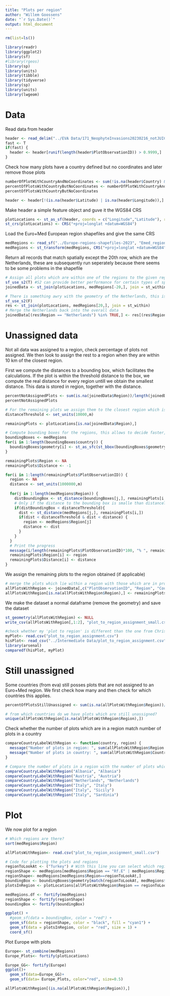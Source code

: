 ```yaml
---
title: "Plots per region"
author: "Willem Goossens"
date: "`r Sys.Date()`"
output: html_document
---
```


```r
rm(list=ls())
```

```r
library(readr)
library(ggplot2)
library(sf)
#library(rgeos)
library(sp)
library(units)
library(tibble)
library(tidyverse)
library(sp)
library(units)
library(lwgeom)
```


# Data
Read data from header
```r
header <- read_delim("../EVA Data/171_NeophyteInvasions20230216_notJUICE_header.csv", "\t")
fast <- T
if(fast) {
  header <- header[runif(length(header$PlotObservationID)) > 0.9999,]
}
```

Check how many plots have a country defined but no coordinates and later remove those plots
```r
numberOfPlotWithCountryAndNoCoordinates <- sum(!is.na(header$Country) & (is.na(header$Latitude) | is.na(header$Longitude)))
percentOfPlotsWithCountryButNoCoordinates <- numberOfPlotWithCountryAndNoCoordinates / length(header$Country) * 100
percentOfPlotsWithCountryButNoCoordinates

header <- header[!(is.na(header$Latitude) | is.na(header$Longitude)),]
```

Make header a simple feature object and guve it the WGS84 CRS
```r
plotLocations <- st_as_sf(header, coords = c("Longitude","Latitude"), remove = FALSE)
st_crs(plotLocations) <- CRS("+proj=longlat +datum=WGS84")
```

Load the Euro+Med European region shapefiles and give the same CRS
```r
medRegions <- read_sf("../Europe-regions-shapefiles-2023", "Emed_regions")
medRegions <- st_transform(medRegions, CRS("+proj=longlat +datum=WGS84"))
```

Return all records that match spatially except the 20th row, which are the Netherlands, these are subsequently run seperately because there seems to be some problems in the shapefile
```r
# Assign all plots which are within one of the regions to the given region
sf_use_s2(T) #S2 can provide better performance for certain types of spatial operations, especially when dealing with large spatial datasets.
joinedData <- st_join(plotLocations, medRegions[-20,], join = st_within)

# There is something awry with the geometry of the Netherlands, this is why we treat it specially here
sf_use_s2(F)
res <- st_join(plotLocations, medRegions[20,], join = st_within)
# Merge the Netherlands back into the overall data
joinedData[(res$Region == "Netherlands") %in% TRUE,] <- res[(res$Region == "Netherlands") %in% TRUE,]
```


# Unassigned data
Not all data was assigned to a region, check percentage of plots not assigned. We then look to assign the rest to a region when they are within 10 km of the closest region. 

First we compute the distances to a bounding box, which facilitates the calculations. If the plot is within the threshold distance to the box, we compute the real distance for every region untill we obtain the smallest distance. This data is stored in region, together with the distance.
```r
percentNotAssignedPlots <- sum(is.na(joinedData$Region))/length(joinedData$Region)*100
percentNotAssignedPlots

# For the remaining plots we assign them to the closest region which is no more than 10 km away. Else we ignore the data.
distanceThreshold <- set_units(10000,m)

remainingPlots <- plotLocations[is.na(joinedData$Region),]

# Compute bounding boxes for the regions, this allows to decide faster, if a plot is outside the distanceThreshold from a region
boundingBoxes <- medRegions
for(i in 1:length(boundingBoxes$country)) {
  boundingBoxes$geometry[i] <- st_as_sfc(st_bbox(boundingBoxes$geometry[i]))
}

remainingPlots$Region <- NA
remainingPlots$Distance <- -1

for(i in 1:length(remainingPlots$PlotObservationID)) {
  region <- NA
  distance <- set_units(1000000,m)
  
  for(j in 1:length(medRegions$Region)) {
    distBoundingBox <- st_distance(boundingBoxes[j,], remainingPlots[i,]) #Calculate the distance
    # Only if the distance to the bounding box is smalle than distanceThreshold we need to compute the real distance to the region
    if(distBoundingBox < distanceThreshold){
      dist <- st_distance(medRegions[j,], remainingPlots[i,])
      if(dist < distanceThreshold & dist < distance) {
        region <- medRegions$Region[j]
        distance <- dist
      }
    }
  }
  # Print the progress
  message(i/length(remainingPlots$PlotObservationID)*100, "% ", remainingPlots$Country[i], " ", region)
  remainingPlots$Region[i] <- region
  remainingPlots$Distance[i] <- distance
}
```

We assign the remaining plots to the region obtained (if applicable)
```r
# merge the plots which lie within a region with those which are in proximity and write the result to file
allPlotsWithRegion <- joinedData[,c("PlotObservationID", "Region", "Country")]
allPlotsWithRegion[is.na(allPlotsWithRegion$Region),] <- remainingPlots[,c("PlotObservationID", "Region", "Country")]

```

We make the dataset a normal dataframe (remove the geometry) and save the dataset
```r
st_geometry(allPlotsWithRegion) <- NULL
write_csv(allPlotsWithRegion[,1:2], "plot_to_region_assignment_small.csv")

#check whether my 'plot to region' is different than the one from Christian
myPlot<- read.csv("plot_to_region_assignment.csv")
hisPlot<- read_csv("../Intermediate Data/plot_to_region_assignment.csv")
library(arsenal)
comparedf(hisPlot, myPlot)
```

# Still unassigned
Some countries (from eva) still posses plots that are not assigned to an Euro+Med region. We first check how many and then check for which countries this applies.
```r
percentOfPlotsStillUnassigned <- sum(is.na(allPlotsWithRegion$Region))/length(allPlotsWithRegion$Region)*100

# from which countries do we have plots which are still unassigned?
unique(allPlotsWithRegion[is.na(allPlotsWithRegion$Region),])
```

Check whether the number of plots which are in a region match number of plots in a country
```r
compareCountryLabelWithRegion <- function(country, region) {
  message("Number of plots in region: ", sum(allPlotsWithRegion$Region == region, na.rm = T))
  message("Number of plots in country: ", sum(allPlotsWithRegion$Country == country, na.rm = T))
}

# Compare the number of plots in a region with the number of plots which are in the "same" country, does it make sense?
compareCountryLabelWithRegion("Albania", "Albania")
compareCountryLabelWithRegion("Austria", "Austria")
compareCountryLabelWithRegion("Netherlands", "Netherlands")
compareCountryLabelWithRegion("Italy", "Italy")
compareCountryLabelWithRegion("Italy", "Sicily")
compareCountryLabelWithRegion("Italy", "Sardinia")

```

# Plot
We now plot for a region
```r
# Which regions are there?
sort(medRegions$Region)

allPlotsWithRegion<- read.csv("plot_to_region_assignment_small.csv")

# Code for plotting the plots and regions
regionToLookAt <- ("Turkey") # With this line you can select which region to plot
regionShape <- medRegions[medRegions$Region == "Rf.E" | medRegions$Region ==  "Rf.N" | medRegions$Region ==  "Rf.E" | medRegions$Region ==  "Rf.C"| medRegions$Region ==  "Rf.S"| medRegions$Region ==  "Rf.K"| medRegions$Region == "Rf.A",]
regionShape<- medRegions[medRegions$Region==regionToLookAt,]
boundingBox <- boundingBoxes$geometry[match(regionToLookAt, medRegions$Region)]
plotsInRegion <- plotLocations[allPlotsWithRegion$Region == regionToLookAt & runif(length(header$Country)) > 0,] # Here you can reduce the number of plots shown

medRegions.df <- fortify(medRegions)
regionShape <- fortify(regionShape)
boundingBox <- fortify(boundingBox)

ggplot() +   
  #geom_sf(data = boundingBox, color = "red") + 
  geom_sf(data = regionShape, color = "black", fill = "cyan1") + 
  geom_sf(data = plotsInRegion, color = "red", size = 1) + 
  coord_sf()
```

Plot Europe with plots
```r
Europe<- st_combine(medRegions)
Europe_Plots<- fortify(plotLocations)

Europe_GG<- fortify(Europe)
ggplot()+
  geom_sf(data=Europe_GG)+
  geom_sf(data= Europe_Plots, color="red", size=0.5)

allPlotsWithRegion[(is.na(allPlotsWithRegion$Region)),]

```

